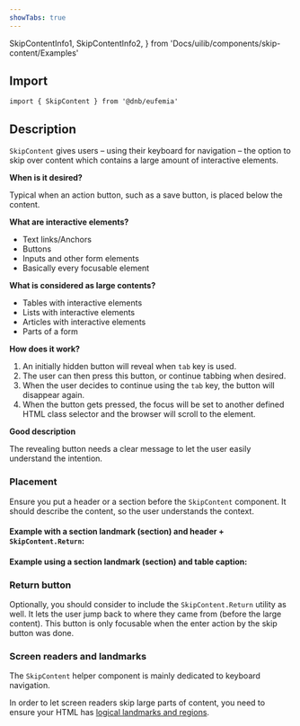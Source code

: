 ```yaml
---
showTabs: true
---
```


  SkipContentInfo1,
  SkipContentInfo2,
} from 'Docs/uilib/components/skip-content/Examples'

## Import

```tsx
import { SkipContent } from '@dnb/eufemia'
```

## Description

`SkipContent` gives users – using their keyboard for navigation – the option to skip over content which contains a large amount of interactive elements.

**When is it desired?**

Typical when an action button, such as a save button, is placed below the content.

**What are interactive elements?**

- Text links/Anchors
- Buttons
- Inputs and other form elements
- Basically every focusable element

**What is considered as large contents?**

- Tables with interactive elements
- Lists with interactive elements
- Articles with interactive elements
- Parts of a form

**How does it work?**

1. An initially hidden button will reveal when `tab` key is used.
2. The user can then press this button, or continue tabbing when desired.
3. When the user decides to continue using the `tab` key, the button will disappear again.
4. When the button gets pressed, the focus will be set to another defined HTML class selector and the browser will scroll to the element.

**Good description**

The revealing button needs a clear message to let the user easily understand the intention.

### Placement

Ensure you put a header or a section before the `SkipContent` component. It should describe the content, so the user understands the context.

#### Example with a section landmark (section) and header + `SkipContent.Return`:

<SkipContentInfo1 />

#### Example using a section landmark (section) and table caption:

<SkipContentInfo2 />

### Return button

Optionally, you should consider to include the `SkipContent.Return` utility as well. It lets the user jump back to where they came from (before the large content). This button is only focusable when the enter action by the skip button was done.

### Screen readers and landmarks

The `SkipContent` helper component is mainly dedicated to keyboard navigation.

In order to let screen readers skip large parts of content, you need to ensure your HTML has [logical landmarks and regions](/uilib/usage/accessibility/checklist/#landmark--and-semantics-example).
